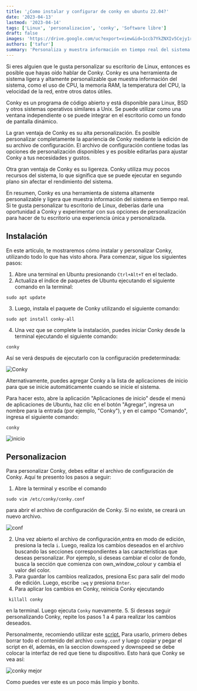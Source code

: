 ```yaml
---
title: '¿Como instalar y configurar de conky en ubuntu 22.04?'
date: '2023-04-13'
lastmod: '2023-04-14'
tags: ['Linux', 'personalizacion', 'conky', 'Software libre']
draft: false
images: 'https://drive.google.com/uc?export=view&id=1ccb7YkZNXIv5Cejy1r9TYJZHCcftXwHH'
authors: ['tafur']
summary: 'Personaliza y muestra información en tiempo real del sistema en Linux con Conky, una aplicación de código abierto ligera y eficiente.'
---
```


Si eres alguien que le gusta personalizar su escritorio de Linux, entonces es posible que hayas oído hablar de Conky. Conky es una herramienta de sistema ligera y altamente personalizable que muestra información del sistema, como el uso de CPU, la memoria RAM, la temperatura del CPU, la velocidad de la red, entre otros datos útiles.

Conky es un programa de código abierto y está disponible para Linux, BSD y otros sistemas operativos similares a Unix. Se puede utilizar como una ventana independiente o se puede integrar en el escritorio como un fondo de pantalla dinámico.

La gran ventaja de Conky es su alta personalización. Es posible personalizar completamente la apariencia de Conky mediante la edición de su archivo de configuración. El archivo de configuración contiene todas las opciones de personalización disponibles y es posible editarlas para ajustar Conky a tus necesidades y gustos.

Otra gran ventaja de Conky es su ligereza. Conky utiliza muy pocos recursos del sistema, lo que significa que se puede ejecutar en segundo plano sin afectar el rendimiento del sistema.

En resumen, Conky es una herramienta de sistema altamente personalizable y ligera que muestra información del sistema en tiempo real. Si te gusta personalizar tu escritorio de Linux, deberías darle una oportunidad a Conky y experimentar con sus opciones de personalización para hacer de tu escritorio una experiencia única y personalizada.

## Instalación

En este artículo, te mostraremos cómo instalar y personalizar Conky, utilizando todo lo que has visto ahora. Para comenzar, sigue los siguientes pasos:

1. Abre una terminal en Ubuntu presionando `Ctrl+Alt+T` en el teclado.
2. Actualiza el índice de paquetes de Ubuntu ejecutando el siguiente comando en la terminal:

```
sudo apt update
```

3. Luego, instala el paquete de Conky utilizando el siguiente comando:

```
sudo apt install conky-all
```

4. Una vez que se complete la instalación, puedes iniciar Conky desde la terminal ejecutando el siguiente comando:

```
conky
```

Así se verá después de ejecutarlo con la configuración predeterminada:

![Conky](https://drive.google.com/uc?export=view&id=1ccb7YkZNXIv5Cejy1r9TYJZHCcftXwHH)

Alternativamente, puedes agregar Conky a la lista de aplicaciones de inicio para que se inicie automáticamente cuando se inicie el sistema.

Para hacer esto, abre la aplicación "Aplicaciones de inicio" desde el menú de aplicaciones de Ubuntu, haz clic en el botón "Agregar", ingresa un nombre para la entrada (por ejemplo, "Conky"), y en el campo "Comando", ingresa el siguiente comando:

```
conky
```

![inicio](https://drive.google.com/uc?export=view&id=1E89q5mfDGB0IWMY1zIVDE4ge8NPp5DZf)

## Personalizacion

Para personalizar Conky, debes editar el archivo de configuración de Conky. Aquí te presento los pasos a seguir:

1. Abre la terminal y escribe el comando

```
sudo vim /etc/conky/conky.conf
```

para abrir el archivo de configuración de Conky. Si no existe, se creará un nuevo archivo.

![conf](https://drive.google.com/uc?export=view&id=1F0paLEYM6bpO6dntBNUxc9jw49wGVIFb)

2. Una vez abierto el archivo de configuración,entra en modo de edición, presiona la tecla `i`. Luego, realiza los cambios deseados en el archivo buscando las secciones correspondientes a las características que deseas personalizar. Por ejemplo, si deseas cambiar el color de fondo, busca la sección que comienza con own_window_colour y cambia el valor del color.
3. Para guardar los cambios realizados, presiona Esc para salir del modo de edición. Luego, escribe `:wq` y presiona `Enter`.
4. Para aplicar los cambios en Conky, reinicia Conky ejecutando

```
 killall conky
```

en la terminal. Luego ejecuta `Conky` nuevamente. 5. Si deseas seguir personalizando Conky, repite los pasos 1 a 4 para realizar los cambios deseados.

Personalmente, recomiendo utilizar este [script.](https://drive.google.com/file/d/1LSddh0XbIrrXdHprFbztC_6sAYvWsPW-/view?usp=share_link) Para usarlo, primero debes borrar todo el contenido del archivo `conky.conf` y luego copiar y pegar el script en él, además, en la seccion downspeed y downspeed se debe colocar la interfaz de red que tiene tu dispositivo. Esto hará que Conky se vea así:

![conky mejor](https://drive.google.com/uc?export=view&id=1f1RnRqkrjGQ--d4WF-kXlVytJzTeWGiv)

Como puedes ver este es un poco más limpio y bonito.
